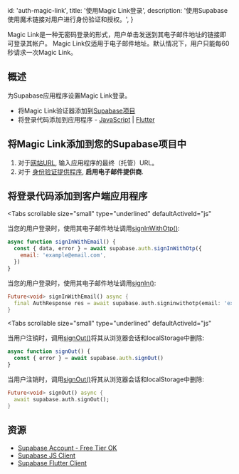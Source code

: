
  id: 'auth-magic-link',
  title: '使用Magic Link登录',
  description: '使用Supabase使用魔术链接对用户进行身份验证和授权。',
}

Magic Link是一种无密码登录的形式，用户单击发送到其电子邮件地址的链接即可登录其帐户。
Magic Link仅适用于电子邮件地址。默认情况下，用户只能每60秒请求一次Magic Link。

## 概述

为Supabase应用程序设置Magic Link登录。

- 将Magic Link验证器添加到[Supabase项目](https://app.supabase.com)
- 将登录代码添加到应用程序 - [JavaScript](https://github.com/supabase/supabase-js) | [Flutter](https://github.com/supabase/supabase-flutter)

## 将Magic Link添加到您的Supabase项目中

1. 对于[网站URL](https://app.supabase.com/project/_/auth/url-configuration), 输入应用程序的最终（托管）URL。
1. 对于 [身份验证提供程序](https://app.supabase.com/project/_/auth/providers), **启用电子邮件提供商**.

## 将登录代码添加到客户端应用程序

<Tabs
  scrollable
  size="small"
  type="underlined"
  defaultActiveId="js"
>
<TabPanel id="js" label="JavaScript">

当您的用户登录时，使用其电子邮件地址调用[signInWithOtp()](/docs/reference/javascript/auth-signinwithotp):

```js
async function signInWithEmail() {
  const { data, error } = await supabase.auth.signInWithOtp({
    email: 'example@email.com',
  })
}
```

</TabPanel>
<TabPanel id="dart" label="Dart">

当您的用户登录时，使用其电子邮件地址调用[signIn()](/docs/reference/dart/auth-signinwithotp):

```dart
Future<void> signInWithEmail() async {
  final AuthResponse res = await supabase.auth.signinwithotp(email: 'example@email.com');
}
```

</TabPanel>
</Tabs>

<Tabs
  scrollable
  size="small"
  type="underlined"
  defaultActiveId="js"
>
<TabPanel id="js" label="JavaScript">

当用户注销时，调用[signOut()](/docs/reference/javascript/auth-signout)将其从浏览器会话和localStorage中删除:

```js
async function signOut() {
  const { error } = await supabase.auth.signOut()
}
```

</TabPanel>
<TabPanel id="dart" label="Dart">

当用户注销时，调用[signOut()](/docs/reference/dart/auth-signout)将其从浏览器会话和localStorage中删除:

```dart
Future<void> signOut() async {
  await supabase.auth.signOut();
}
```

</TabPanel>
</Tabs>

## 资源

- [Supabase Account - Free Tier OK](https://supabase.com)
- [Supabase JS Client](https://github.com/supabase/supabase-js)
- [Supabase Flutter Client](https://github.com/supabase/supabase-flutter)


